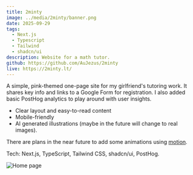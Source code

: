 ```yaml
---
title: 2minty
image: ../media/2minty/banner.png
date: 2025-09-29
tags:
  - Next.js
  - Typescript
  - Tailwind
  - shadcn/ui
description: Website for a math tutor.
github: https://github.com/AuJezus/2minty
live: https://2minty.lt/
---
```


A simple, pink-themed one-page site for my girlfriend's tutoring work. It shares key info and links to a Google Form for registration.
I also added basic PostHog analytics to play around with user insights.

- Clear layout and easy-to-read content
- Mobile-friendly
- AI generated illustrations (maybe in the future will change to real images).

There are plans in the near future to add some animations using [motion](https://motion.dev/).

Tech: Next.js, TypeScript, Tailwind CSS, shadcn/ui, PostHog.

![Home page](../media/2minty/home-page.png)
